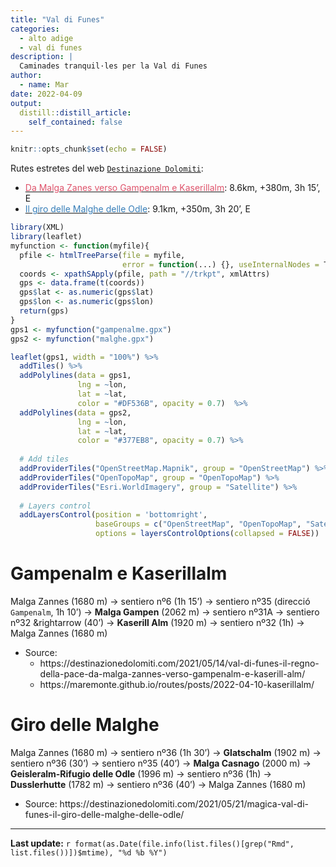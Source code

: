 ```yaml
---
title: "Val di Funes"
categories:
  - alto adige
  - val di funes
description: |
  Caminades tranquil·les per la Val di Funes
author:
  - name: Mar
date: 2022-04-09
output:
  distill::distill_article:
    self_contained: false
---
```



```r
knitr::opts_chunk$set(echo = FALSE)
```

Rutes estretes del web [`Destinazione Dolomiti`](https://destinazionedolomiti.com/):  

- [<span style="color:#DF536B">Da Malga Zanes verso Gampenalm e Kaserillalm</span>][Gampenalm e Kaserillalm]: 8.6km, +380m, 3h 15', E    
- [<span style="color:#377EB8">Il giro delle Malghe delle Odle</span>][Giro delle Malghe]: 9.1km, +350m, 3h 20', E 

```r
library(XML)
library(leaflet)
myfunction <- function(myfile){
  pfile <- htmlTreeParse(file = myfile, 
                         error = function(...) {}, useInternalNodes = T)
  coords <- xpathSApply(pfile, path = "//trkpt", xmlAttrs)
  gps <- data.frame(t(coords))
  gps$lat <- as.numeric(gps$lat)
  gps$lon <- as.numeric(gps$lon)
  return(gps)
}
gps1 <- myfunction("gampenalme.gpx")
gps2 <- myfunction("malghe.gpx")

leaflet(gps1, width = "100%") %>% 
  addTiles() %>% 
  addPolylines(data = gps1, 
               lng = ~lon, 
               lat = ~lat,
               color = "#DF536B", opacity = 0.7)  %>% 
  addPolylines(data = gps2, 
               lng = ~lon, 
               lat = ~lat,
               color = "#377EB8", opacity = 0.7) %>%
  
  # Add tiles
  addProviderTiles("OpenStreetMap.Mapnik", group = "OpenStreetMap") %>%
  addProviderTiles("OpenTopoMap", group = "OpenTopoMap") %>%
  addProviderTiles("Esri.WorldImagery", group = "Satellite") %>%
  
  # Layers control
  addLayersControl(position = 'bottomright',
                   baseGroups = c("OpenStreetMap", "OpenTopoMap", "Satellite"),
                   options = layersControlOptions(collapsed = FALSE)) 
```


# Gampenalm e Kaserillalm 

Malga Zannes (1680 m) &rightarrow; sentiero nº6 (1h 15') &rightarrow; sentiero nº35 (direcció `Gampenalm`, 1h 10') &rightarrow; **Malga Gampen** (2062 m) &rightarrow; sentiero nº31A &rightarrow; sentiero nº32 &rightarrow (40') &rightarrow; **Kaserill Alm** (1920 m) &rightarrow; sentiero nº32 (1h) &rightarrow; Malga Zannes (1680 m)
  
- Source: 
  * https://destinazionedolomiti.com/2021/05/14/val-di-funes-il-regno-della-pace-da-malga-zannes-verso-gampenalm-e-kaserill-alm/  
  * https://maremonte.github.io/routes/posts/2022-04-10-kaserillalm/


# Giro delle Malghe

Malga Zannes (1680 m) &rightarrow; sentiero nº36 (1h 30') &rightarrow; **Glatschalm** (1902 m) &rightarrow; sentiero nº36 (30') &rightarrow; sentiero nº35 (40') &rightarrow; **Malga Casnago** (2000 m) &rightarrow; **Geisleralm-Rifugio delle Odle** (1996 m) &rightarrow; sentiero nº36 (1h) &rightarrow; **Dusslerhutte** (1782 m) &rightarrow; sentiero nº36 (40') &rightarrow; Malga Zannes (1680 m)
  
- Source:  https://destinazionedolomiti.com/2021/05/21/magica-val-di-funes-il-giro-delle-malghe-delle-odle/

---

**Last update:** `r format(as.Date(file.info(list.files()[grep("Rmd", list.files())])$mtime), "%d %b %Y")`<br />